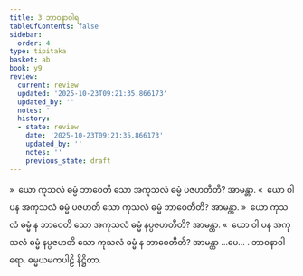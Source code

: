 ```yaml
---
title: 3 ဘာဝနာဝါရ
tableOfContents: false
sidebar:
  order: 4
type: tipitaka
basket: ab
book: y9
review:
  current: review
  updated: '2025-10-23T09:21:35.866173'
  updated_by: ''
  notes: ''
  history:
  - state: review
    date: '2025-10-23T09:21:35.866173'
    updated_by: ''
    notes: ''
    previous_state: draft
---
```



<ReviewStatus review={frontmatter.review} showDetails={true} />

<HypothesisAnnotation frontmatter={frontmatter} />

<DynamicBreadcrumb />

<Division number="229" book="y9" e="ch" v="35" p="72">

<Paragraph number="954" book="y9">
»  ယော ကုသလံ ဓမ္မံ ဘာဝေတိ သော အကုသလံ ဓမ္မံ ပဇဟတီတိ? အာမန္တာ.
</Paragraph>

<Paragraph number="955" book="y9">
«  ယော ဝါ ပန အကုသလံ ဓမ္မံ ပဇဟတိ သော ကုသလံ ဓမ္မံ ဘာဝေတီတိ? အာမန္တာ.
</Paragraph>

<Paragraph number="956" book="y9">
»  ယော ကုသလံ ဓမ္မံ န ဘာဝေတိ သော အကုသလံ ဓမ္မံ နပ္ပဇဟတီတိ? အာမန္တာ.
</Paragraph>

<Paragraph number="957" book="y9">
«  ယော ဝါ ပန အကုသလံ ဓမ္မံ နပ္ပဇဟတိ သော ကုသလံ ဓမ္မံ န ဘာဝေတီတိ? အာမန္တာ …ပေ… .

</Paragraph>
</Division>

<Paragraph number="958" type="center" book="y9">
ဘာဝနာဝါရော.



</Paragraph>

<Paragraph number="959" type="center" book="y9">
ဓမ္မယမကပါဠိ နိဋ္ဌိတာ.
</Paragraph>